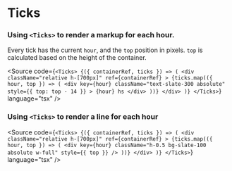 
<Meta of={TicksStories} />

# Ticks

### Using `<Ticks>` to render a markup for each hour. 

<Canvas of={TicksStories.Hours} />

Every tick has the current `hour`, and the `top` position in pixels. `top` is calculated based on the height of the container.

 
<Source
  code={`
<Ticks>
  {({ containerRef, ticks }) => (
    <div
      className="relative h-[700px]"
      ref={containerRef}
    >
      {ticks.map(({ hour, top }) => (
        <div
          key={hour}
          className="text-slate-300 absolute"
          style={{ top: top - 14 }}
        >
          {hour} hs
        </div>
      ))}
    </div>
  )}
</Ticks>
  `}
  language="tsx"
/>


### Using `<Ticks>` to render a line for each hour

<Canvas of={TicksStories.HorizontalLines} />

<Source
  code={`
<Ticks>
  {({ containerRef, ticks }) => (
    <div
      className="relative h-[700px]"
      ref={containerRef}
    >
      {ticks.map(({ hour, top }) => (
        <div
          key={hour}
          className="h-0.5 bg-slate-100 absolute w-full"
          style={{ top }}
        />
      ))}
    </div>
  )}
</Ticks>
  `}
  language="tsx"
/>
